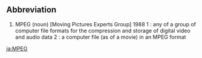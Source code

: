 ==Abbreviation ==

#MPEG (noun) [Moving Pictures Experts Group] 1988 1 : any of a group of computer file formats for the compression and storage of digital video and audio data 2 :  a computer file (as of a movie) in an MPEG format

[[ja:MPEG]]